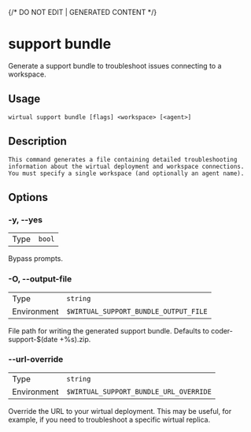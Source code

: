 {/* DO NOT EDIT | GENERATED CONTENT */}

# support bundle

Generate a support bundle to troubleshoot issues connecting to a workspace.

## Usage

```console
wirtual support bundle [flags] <workspace> [<agent>]
```

## Description

```console
This command generates a file containing detailed troubleshooting information about the wirtual deployment and workspace connections. You must specify a single workspace (and optionally an agent name).
```

## Options

### -y, --yes

|      |                   |
| ---- | ----------------- |
| Type | <code>bool</code> |

Bypass prompts.

### -O, --output-file

|             |                                                |
| ----------- | ---------------------------------------------- |
| Type        | <code>string</code>                            |
| Environment | <code>$WIRTUAL_SUPPORT_BUNDLE_OUTPUT_FILE</code> |

File path for writing the generated support bundle. Defaults to coder-support-$(date +%s).zip.

### --url-override

|             |                                                 |
| ----------- | ----------------------------------------------- |
| Type        | <code>string</code>                             |
| Environment | <code>$WIRTUAL_SUPPORT_BUNDLE_URL_OVERRIDE</code> |

Override the URL to your wirtual deployment. This may be useful, for example, if you need to troubleshoot a specific wirtual replica.

